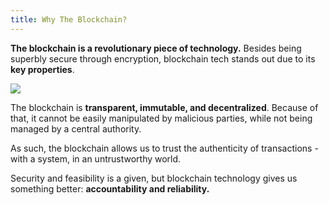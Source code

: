 ```yaml
---
title: Why The Blockchain?
---
```


**The blockchain is a revolutionary piece of technology.** Besides being superbly secure through encryption, blockchain tech stands out due to its **key properties**.

![](/assets/bit-blockchain-diagram.jpg)

The blockchain is **transparent, immutable, and decentralized**. Because of that, it cannot be easily manipulated by malicious parties, while not being managed by a central authority.

As such, the blockchain allows us to trust the authenticity of transactions - with a <Nutshell children="trustless" glossaryEntry="content/glossary/trustless.mdx" /> system, in an untrustworthy world.

Security and feasibility is a given, but blockchain technology gives us something better: **accountability and reliability.**
